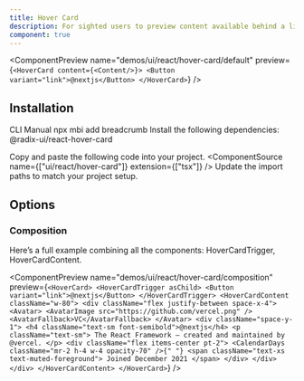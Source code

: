 ```yaml
---
title: Hover Card
description: For sighted users to preview content available behind a link.
component: true
---
```


<ComponentPreview
  name="demos/ui/react/hover-card/default"
  preview={`<HoverCard content={<Content/>}>
    <Button variant="link">@nextjs</Button>
</HoverCard>`}
/>

## Installation

<Tabs defaultValue="cli">
<TabsList>
<TabsTrigger value="cli">
CLI
</TabsTrigger>
<TabsTrigger value="manual">  
Manual
</TabsTrigger>
</TabsList>

<TabsContent value="cli">
<Bash>
<BashCommand>npx</BashCommand> mbi add breadcrumb
</Bash>
</TabsContent>

<TabsContent value="manual">
<Steps>
<Step className='flex items-center gap-2 mb-2'>Install the following dependencies:<SelectPackageManager/></Step>

<Bash>
<PackageManager/> @radix-ui/react-hover-card
</Bash>

  <Step>Copy and paste the following code into your project.</Step>
  <ComponentSource name={["ui/react/hover-card"]} extension={["tsx"]} />
  <Step>Update the import paths to match your project setup.</Step>
</Steps>
</TabsContent>
</Tabs>

## Options

### Composition

Here’s a full example combining all the components: HoverCardTrigger, HoverCardContent.

<ComponentPreview name="demos/ui/react/hover-card/composition" 
preview={`<HoverCard>
  <HoverCardTrigger asChild>
    <Button variant="link">@nextjs</Button>
  </HoverCardTrigger>
  <HoverCardContent className="w-80">
    <div className="flex justify-between space-x-4">
      <Avatar>
        <AvatarImage src="https://github.com/vercel.png" />
        <AvatarFallback>VC</AvatarFallback>
      </Avatar>
      <div className="space-y-1">
        <h4 className="text-sm font-semibold">@nextjs</h4>
        <p className="text-sm">
          The React Framework – created and maintained by @vercel.
        </p>
        <div className="flex items-center pt-2">
          <CalendarDays className="mr-2 h-4 w-4 opacity-70" />{" "}
          <span className="text-xs text-muted-foreground">
            Joined December 2021
          </span>
        </div>
      </div>
    </div>
  </HoverCardContent>
</HoverCard>`} 
/>
